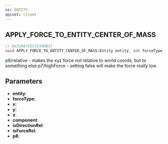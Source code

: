 ```yaml
---
ns: ENTITY
apiset: client
---
```

## APPLY_FORCE_TO_ENTITY_CENTER_OF_MASS

```c
// 0x31DA7CEC5334DB37
void APPLY_FORCE_TO_ENTITY_CENTER_OF_MASS(Entity entity, int forceType, float x, float y, float z, int component, BOOL isDirectionRel, BOOL isForceRel, BOOL p8);
```

p6/relative - makes the xyz force not relative to world coords, but to something else
p7/highForce - setting false will make the force really low

## Parameters
* **entity**:
* **forceType**:
* **x**:
* **y**:
* **z**:
* **component**:
* **isDirectionRel**:
* **isForceRel**:
* **p8**: